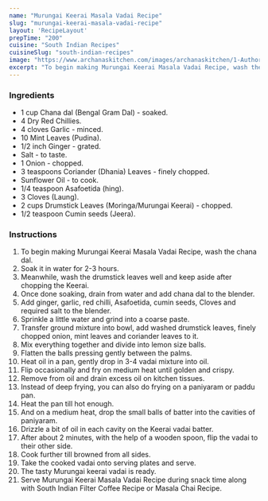 ---
name: "Murungai Keerai Masala Vadai Recipe"
slug: "murungai-keerai-masala-vadai-recipe"
layout: 'RecipeLayout'
prepTime: "200"
cuisine: "South Indian Recipes"
cuisineSlug: "south-indian-recipes"
image: "https://www.archanaskitchen.com/images/archanaskitchen/1-Author/swathynandhini/keerai_masal_vadai_recipe.jpg"
excerpt: "To begin making Murungai Keerai Masala Vadai Recipe, wash the chana dal"
---

### Ingredients

- 1 cup Chana dal (Bengal Gram Dal) - soaked.
- 4 Dry Red Chillies.
- 4 cloves Garlic - minced.
- 10 Mint Leaves (Pudina).
- 1/2 inch Ginger - grated.
- Salt - to taste.
- 1 Onion - chopped.
- 3 teaspoons Coriander (Dhania) Leaves - finely chopped.
- Sunflower Oil - to cook.
- 1/4 teaspoon Asafoetida (hing).
- 3 Cloves (Laung).
- 2 cups Drumstick Leaves (Moringa/Murungai Keerai) - chopped.
- 1/2 teaspoon Cumin seeds (Jeera).

### Instructions

1. To begin making Murungai Keerai Masala Vadai Recipe, wash the chana dal.
1. Soak it in water for 2-3 hours.
1. Meanwhile, wash the drumstick leaves well and keep aside after chopping the Keerai.
1. Once done soaking, drain from water and add chana dal to the blender.
1. Add ginger, garlic, red chilli, Asafoetida, cumin seeds, Cloves and required salt to the blender.
1. Sprinkle a little water and grind into a coarse paste.
1. Transfer ground mixture into bowl, add washed drumstick leaves, finely chopped onion, mint leaves and coriander leaves to it.
1. Mix everything together and divide into lemon size balls.
1. Flatten the balls pressing gently between the palms.
1. Heat oil in a pan, gently drop in 3-4 vadai mixture into oil.
1. Flip occasionally and fry on medium heat until golden and crispy.
1. Remove from oil and drain excess oil on kitchen tissues.
1. Instead of deep frying, you can also do frying on a paniyaram or paddu pan.
1. Heat the pan till hot enough.
1. And on a medium heat, drop the small balls of batter into the cavities of paniyaram.
1. Drizzle a bit of oil in each cavity on the Keerai vadai batter.
1. After about 2 minutes, with the help of a wooden spoon, flip the vadai to their other side.
1. Cook further till browned from all sides.
1. Take the cooked vadai onto serving plates and serve.
1. The tasty Murungai keerai vadai is ready.
1. Serve Murungai Keerai Masala Vadai Recipe during snack time along with South Indian Filter Coffee Recipe or Masala Chai Recipe.
